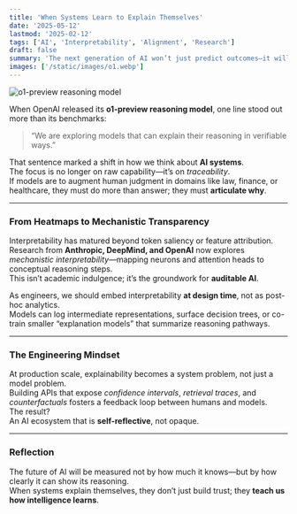 ```yaml
---
title: 'When Systems Learn to Explain Themselves'
date: '2025-05-12'
lastmod: '2025-02-12'
tags: ['AI', 'Interpretability', 'Alignment', 'Research']
draft: false
summary: 'The next generation of AI won’t just predict outcomes—it will narrate its reasoning. Interpretability is no longer optional; it’s how we earn trust.'
images: ['/static/images/o1.webp']
---
```


![o1-preview reasoning model](/static/images/o1.webp)

When OpenAI released its **o1-preview reasoning model**, one line stood out more than its benchmarks:

> “We are exploring models that can explain their reasoning in verifiable ways.”

That sentence marked a shift in how we think about **AI systems**.  
The focus is no longer on raw capability—it’s on _traceability_.  
If models are to augment human judgment in domains like law, finance, or healthcare, they must do more than answer; they must **articulate why**.

---

### **From Heatmaps to Mechanistic Transparency**

Interpretability has matured beyond token saliency or feature attribution.  
Research from **Anthropic, DeepMind, and OpenAI** now explores _mechanistic interpretability_—mapping neurons and attention heads to conceptual reasoning steps.  
This isn’t academic indulgence; it’s the groundwork for **auditable AI**.

As engineers, we should embed interpretability **at design time**, not as post-hoc analytics.  
Models can log intermediate representations, surface decision trees, or co-train smaller “explanation models” that summarize reasoning pathways.

---

### **The Engineering Mindset**

At production scale, explainability becomes a system problem, not just a model problem.  
Building APIs that expose _confidence intervals_, _retrieval traces_, and _counterfactuals_ fosters a feedback loop between humans and models.  
The result?  
An AI ecosystem that is **self-reflective**, not opaque.

---

### **Reflection**

The future of AI will be measured not by how much it knows—but by how clearly it can show its reasoning.  
When systems explain themselves, they don’t just build trust; they **teach us how intelligence learns**.
